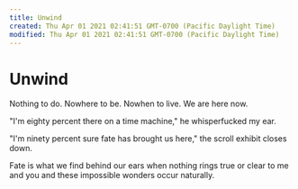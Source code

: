 ```yaml
---
title: Unwind
created: Thu Apr 01 2021 02:41:51 GMT-0700 (Pacific Daylight Time)
modified: Thu Apr 01 2021 02:41:51 GMT-0700 (Pacific Daylight Time)
---
```

# Unwind

Nothing to do.
Nowhere to be.
Nowhen to live.
We are here now.

"I'm eighty percent there
on a time machine,"
he whisperfucked my ear.

"I'm ninety percent sure
fate has brought us here,"
the scroll exhibit closes down.

Fate is what we find
behind our ears
when nothing rings true
or clear to me and you
and these impossible wonders
occur naturally.

